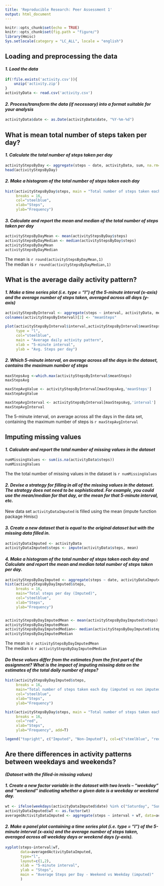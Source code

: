 ```yaml
---
title: 'Reproducible Research: Peer Assessment 1'
output: html_document
---
```


```r
knitr::opts_chunk$set(echo = TRUE)
knitr::opts_chunk$set(fig.path = "figure/")
library(Hmisc)
Sys.setlocale(category = "LC_ALL", locale = "english")
```

## Loading and preprocessing the data

#### *1. Load the data*
```r
if(!file.exists('activity.csv')){
    unzip('activity.zip')
}
activityData <- read.csv('activity.csv')
```

#### *2. Process/transform the data (if necessary) into a format suitable for your analysis*
```r
activityData$date <- as.Date(activityData$date, "%Y-%m-%d")
```


## What is mean total number of steps taken per day?

#### *1. Calculate the total number of steps taken per day*
```r
activityStepsByDay <- aggregate(steps ~ date, activityData, sum, na.rm=TRUE)
head(activityStepsByDay)
```

#### *2. Make a histogram of the total number of steps taken each day*
```r
hist(activityStepsByDay$steps, main = "Total number of steps taken each day", 
     breaks = 16, 
     col="steelblue", 
     xlab="Steps",
     ylab="Frequency")
```

#### *3. Calculate and report the mean and median of the total number of steps taken per day*
```r
activityStepsByDayMean <- mean(activityStepsByDay$steps)
activityStepsByDayMedian <- median(activityStepsByDay$steps)
activityStepsByDayMean
activityStepsByDayMedian
```

The mean is `r round(activityStepsByDayMean,1)`  
The median is `r round(activityStepsByDayMedian,1)`  

## What is the average daily activity pattern?

#### *1. Make a time series plot (i.e. type = "l") of the 5-minute interval (x-axis) and the average number of steps taken, averaged across all days (y-axis)*
```r
activityStepsByInterval <- aggregate(steps ~ interval, activityData, mean, na.rm=TRUE)
colnames(activityStepsByInterval)[2] <- "meanSteps"

plot(activityStepsByInterval$interval,activityStepsByInterval$meanSteps,
     type = "l",
     col="steelblue",
     main = "Average daily activity pattern",
     xlab = "5-minute interval",
     ylab = "Avg. Steps per day")
```

#### *2. Which 5-minute interval, on average across all the days in the dataset, contains the maximum number of steps*
```r
maxStepsAvg <-which.max(activityStepsByInterval$meanSteps)
maxStepsAvg

maxStepAvgValue <- activityStepsByInterval[maxStepsAvg,'meanSteps']
maxStepAvgValue

maxStepAvgInterval <- activityStepsByInterval[maxStepsAvg,'interval']
maxStepAvgInterval
```

The 5-minute interval, on average across all the days in the data set, containing the maximum number of steps is `r maxStepAvgInterval`

## Imputing missing values

#### *1. Calculate and report the total number of missing values in the dataset*
```r
numMissingValues <- sum(is.na(activityData$steps))
numMissingValues
```

The the total number of missing values in the dataset is `r numMissingValues` 

#### *2. Devise a strategy for filling in all of the missing values in the dataset. The strategy does not need to be sophisticated. For example, you could use the mean/median for that day, or the mean for that 5-minute interval, etc.*

New data set `activityDataImputed` is filled using the mean (impute function package Hmisc) 

#### *3. Create a new dataset that is equal to the original dataset but with the missing data filled in.*
```r
activityDataImputed <- activityData
activityDataImputed$steps <- impute(activityData$steps, mean)
```


#### *4. Make a histogram of the total number of steps taken each day and Calculate and report the mean and median total number of steps taken per day.*
```r
activityStepsByDayImputed <- aggregate(steps ~ date, activityDataImputed, sum, na.rm=TRUE)
hist(activityStepsByDayImputed$steps,
     breaks = 16,
     main="Total steps per day (Imputed)",
     col="steelblue",
     xlab="Steps",
     ylab="Frequency")


activityStepsByDayImputedMean <- mean(activityStepsByDayImputed$steps)
activityStepsByDayImputedMean
activityStepsByDayImputedMedian<- median(activityStepsByDayImputed$steps)
activityStepsByDayImputedMedian

```

The mean is `r activityStepsByDayImputedMean`  
The median is `r activityStepsByDayImputedMedian`

#### *Do these values differ from the estimates from the first part of the assignment? What is the impact of imputing missing data on the estimates of the total daily number of steps?*
```r
hist(activityStepsByDayImputed$steps,
     breaks = 16,
     main="Total number of steps taken each day (imputed vs non imputed)",
     col="steelblue",
     xlab="Steps",
     ylab="Frequency")

hist(activityStepsByDay$steps, main = "Total number of steps taken each day (NA vs Filled)", 
     breaks = 16, 
     col="red", 
     xlab="Steps",
     ylab="Frequency", add=T)

legend("topright", c("Imputed", "Non-Imputed"), col=c("steelblue", "red"), lwd=5, cex=.7)
```

## Are there differences in activity patterns between weekdays and weekends?
#### *(Dataset with the filled-in missing values)*

#### *1. Create a new factor variable in the dataset with two levels – “weekday” and “weekend” indicating whether a given date is a weekday or weekend day.*
```r
wt <- ifelse(weekdays(activityDataImputed$date) %in% c("Saturday", "Sunday"), "weekend", "weekday")
activityDataImputed$wT <- as.factor(wt)
averagedActivityDataImputed <- aggregate(steps ~ interval + wT, data=activityDataImputed, mean)
```

#### *2. Make a panel plot containing a time series plot (i.e. type = "l") of the 5-minute interval (x-axis) and the average number of steps taken, averaged across all weekday days or weekend days (y-axis).*
```r
xyplot(steps~interval|wT,
       data=averagedActivityDataImputed,
       type="l",
       layout=c(1,2),
       xlab = "5-minute interval",
       ylab = "Steps",
       main = "Average Steps per Day - Weekend vs Weekday (imputed)"
       )

```

